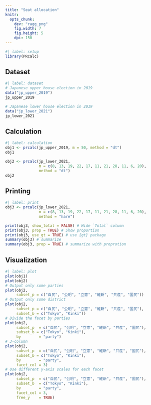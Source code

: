 ```yaml
---
title: "Seat allocation"
knitr: 
  opts_chunk: 
    dev: "ragg_png"
    fig.width: 7
    fig.height: 5
    dpi: 150
---
```


```r
#| label: setup
library(PRcalc)
```

## Dataset

```r
#| label: dataset
# Japanese upper house election in 2019
data("jp_upper_2019")
jp_upper_2019

# Japanese lower house election in 2019
data("jp_lower_2021")
jp_lower_2021
```

## Calculation

```r
#| label: calculation
obj1 <- prcalc(jp_upper_2019, m = 50, method = "dt")
obj1

obj2 <- prcalc(jp_lower_2021, 
               m = c(8, 13, 19, 22, 17, 11, 21, 28, 11, 6, 20), 
               method = "dt")
obj2
```

## Printing

```r
#| label: print
obj3 <- prcalc(jp_lower_2021, 
               m = c(8, 13, 19, 22, 17, 11, 21, 28, 11, 6, 20), 
               method = "hare")

print(obj3, show_total = FALSE) # Hide `Total` column
print(obj3, prop = TRUE) # Show proportion
print(obj3, use_gt = TRUE) # use {gt} package
summary(obj3) # summarize
summary(obj3, prop = TRUE) # summarize with proprotion
```

## Visualization

```r
#| label: plot
plot(obj1)
plot(obj2)
# Output only some parties
plot(obj2, 
     subset_p = c("自民", "公明", "立憲", "維新", "共産", "国民"))
# Output only some district
plot(obj2, 
     subset_p = c("自民", "公明", "立憲", "維新", "共産", "国民"),
     subset_b = c("Tokyo", "Kinki")) 
# Divide the facet by parties
plot(obj2, 
     subset_p  = c("自民", "公明", "立憲", "維新", "共産", "国民"),
     subset_b = c("Tokyo", "Kinki"),
     by        = "party")
# 3-column
plot(obj2, 
     subset_p  = c("自民", "公明", "立憲", "維新", "共産", "国民"),
     subset_b = c("Tokyo", "Kinki"),
     by        = "party",
     facet_col = 3)
# Use different y-axis scales for each facet
plot(obj2, 
     subset_p  = c("自民", "公明", "立憲", "維新", "共産", "国民"),
     subset_b  = c("Tokyo", "Kinki"),
     by        = "party",
     facet_col = 3,
     free_y    = TRUE)
```
